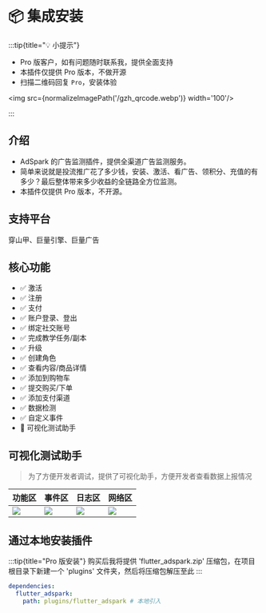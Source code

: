 
# 📦 集成安装

:::tip{title="💡 小提示"}

 - Pro 版客户，如有问题随时联系我，提供全面支持
 - 本插件仅提供 Pro 版本，不做开源
 - 扫描二维码回复 `Pro`，安装体验

 <img src={normalizeImagePath('/gzh_qrcode.webp')} width='100'/>

:::

## 介绍

- AdSpark 的广告监测插件，提供全渠道广告监测服务。
- 简单来说就是投流推广花了多少钱，安装、激活、看广告、领积分、充值的有多少？最后整体带来多少收益的全链路全方位监测。
- 本插件仅提供 Pro 版本，不开源。


## 支持平台

穿山甲、巨量引擎、巨量广告

## 核心功能
- ✅ 激活
- ✅ 注册
- ✅ 支付
- ✅ 账户登录、登出
- ✅ 绑定社交账号
- ✅ 完成教学任务/副本
- ✅ 升级
- ✅ 创建角色
- ✅ 查看内容/商品详情
- ✅ 添加到购物车
- ✅ 提交购买/下单
- ✅ 添加支付渠道
- ✅ 数据检测
- ✅ 自定义事件
- 📱 可视化测试助手

## 可视化测试助手

> 为了方便开发者调试，提供了可视化助手，方便开发者查看数据上报情况

|功能区|事件区|日志区|网络区|
|--|--|--|--|
| ![](https://raw.githubusercontent.com/FlutterAds/flutter_adspark/master/example/images/img001.png) | ![](https://raw.githubusercontent.com/FlutterAds/flutter_adspark/master/example/images/img002.png) | ![](https://raw.githubusercontent.com/FlutterAds/flutter_adspark/master/example/images/img003.png) | ![](https://raw.githubusercontent.com/FlutterAds/flutter_adspark/master/example/images/img004.png) |


## 通过本地安装插件

:::tip{title="Pro 版安装"}
购买后我将提供 'flutter_adspark.zip' 压缩包，在项目根目录下新建一个 'plugins' 文件夹，然后将压缩包解压至此
:::

```yaml title="pubspec.yaml"
dependencies:
  flutter_adspark: 
    path: plugins/flutter_adspark # 本地引入
```